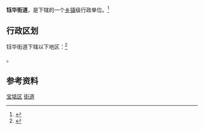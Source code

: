 {{中国乡级行政区|12/01/15/003/000}}

'''钰华街道'''，是{{PRC admin/fullname|12/01/15/003/000|3}}下辖的一个[[乡镇|乡镇]]级行政单位。<ref>{{PRC admin/ref sgc|{{PRC admin/parent|12/01/15/003/000}}}}</ref>

== 行政区划 ==

钰华街道下辖以下地区：<ref>{{PRC admin/ref sgc|12/01/15/003/000}}</ref>

{{PRC admin/children|12/01/15/003/000}}。

== 参考资料 ==

{{Reflist|2}}

{{天津市宝坻区行政区划}}
{{天津行政区划小作品}}

[[Category:天津市街道_(行政区划)|宝坻区]]
[[Category:宝坻区行政区划|街道]]